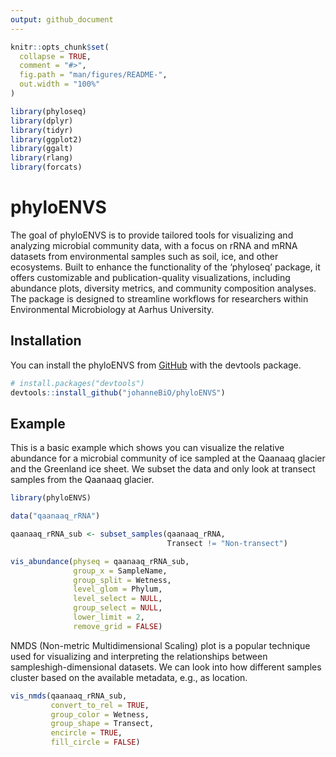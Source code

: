 ```yaml
---
output: github_document
---
```


<!-- README.md is generated from README.Rmd. Please edit that file -->

```r
knitr::opts_chunk$set(
  collapse = TRUE,
  comment = "#>",
  fig.path = "man/figures/README-",
  out.width = "100%"
)

library(phyloseq)
library(dplyr)
library(tidyr)
library(ggplot2)
library(ggalt)
library(rlang)
library(forcats)
```

# phyloENVS

<!-- badges: start -->
<!-- badges: end -->

The goal of phyloENVS is to provide tailored tools for visualizing and analyzing microbial community data, with a focus on rRNA and mRNA datasets from environmental samples such as soil, ice, and other ecosystems. Built to enhance the functionality of the 'phyloseq' package, it offers customizable and publication-quality visualizations, including abundance plots, diversity metrics, and community composition analyses. The package is designed to streamline workflows for researchers within Environmental Microbiology at Aarhus University.

## Installation

You can install the phyloENVS from [GitHub](https://github.com/) with the devtools package.

``` r
# install.packages("devtools")
devtools::install_github("johanneBiO/phyloENVS")
```

## Example

This is a basic example which shows you can visualize the relative abundance for a microbial community of ice sampled at the Qaanaaq glacier and the Greenland ice sheet. We subset the data and only look at transect samples from the Qaanaaq glacier.

```r
library(phyloENVS)

data("qaanaaq_rRNA")

qaanaaq_rRNA_sub <- subset_samples(qaanaaq_rRNA,
                                   Transect != "Non-transect") 

vis_abundance(physeq = qaanaaq_rRNA_sub,
              group_x = SampleName,
              group_split = Wetness,
              level_glom = Phylum,
              level_select = NULL,
              group_select = NULL,
              lower_limit = 2,
              remove_grid = FALSE)
```

NMDS (Non-metric Multidimensional Scaling) plot is a popular technique used for visualizing and interpreting the relationships between sampleshigh-dimensional datasets. We can look into how different samples cluster based on the available metadata, e.g., as location.  

```r
vis_nmds(qaanaaq_rRNA_sub,
         convert_to_rel = TRUE,
         group_color = Wetness,
         group_shape = Transect,
         encircle = TRUE,
         fill_circle = FALSE)
```








